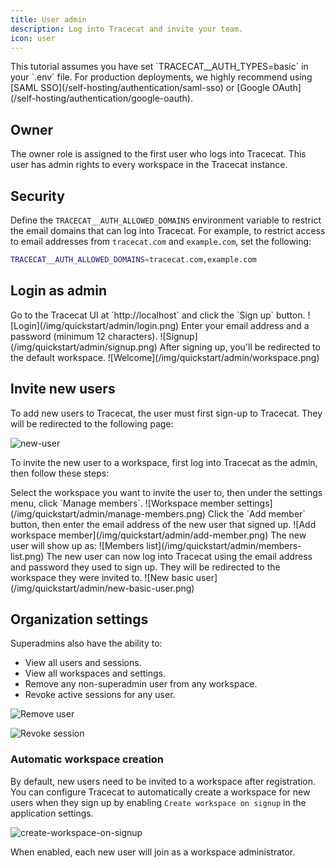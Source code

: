 ```yaml
---
title: User admin
description: Log into Tracecat and invite your team.
icon: user
---
```


<Note>
  This tutorial assumes you have set `TRACECAT__AUTH_TYPES=basic` in your `.env`
  file. For production deployments, we highly recommend using [SAML
  SSO](/self-hosting/authentication/saml-sso) or [Google
  OAuth](/self-hosting/authentication/google-oauth).
</Note>

## Owner

The owner role is assigned to the first user who logs into Tracecat. This user has admin rights to every workspace in the Tracecat instance.

## Security

Define the `TRACECAT__AUTH_ALLOWED_DOMAINS` environment variable to restrict the email domains that can log into Tracecat.
For example, to restrict access to email addresses from `tracecat.com` and `example.com`, set the following:

```bash
TRACECAT__AUTH_ALLOWED_DOMAINS=tracecat.com,example.com
```

## Login as admin

<Steps>
  <Step title="Access Tracecat">
    Go to the Tracecat UI at `http://localhost` and click the `Sign up` button.
    ![Login](/img/quickstart/admin/login.png)
  </Step>
  <Step title="Sign up">
    Enter your email address and a password (minimum 12 characters).
    ![Signup](/img/quickstart/admin/signup.png)
  </Step>
  <Step title="🎉 Welcome">
    After signing up, you'll be redirected to the default workspace.
    ![Welcome](/img/quickstart/admin/workspace.png)
  </Step>
</Steps>

## Invite new users

To add new users to Tracecat, the user must first sign-up to Tracecat.
They will be redirected to the following page:

![new-user](/img/quickstart/admin/new-user.png)

To invite the new user to a workspace, first log into Tracecat as the admin, then follow these steps:

<Steps>
  <Step title="Workspace members">
    Select the workspace you want to invite the user to, then under the settings
    menu, click `Manage members`. ![Workspace member
    settings](/img/quickstart/admin/manage-members.png)
  </Step>
  <Step title="Add workspace member">
    Click the `Add member` button, then enter the email address of the new user
    that signed up. ![Add workspace
    member](/img/quickstart/admin/add-member.png) The new user will show up as:
    ![Members list](/img/quickstart/admin/members-list.png)
  </Step>
  <Step title="Login as new user">
    The new user can now log into Tracecat using the email address and password
    they used to sign up. They will be redirected to the workspace they were
    invited to. ![New basic user](/img/quickstart/admin/new-basic-user.png)
  </Step>
</Steps>

## Organization settings

Superadmins also have the ability to:

- View all users and sessions.
- View all workspaces and settings.
- Remove any non-superadmin user from any workspace.
- Revoke active sessions for any user.

![Remove user](/img/quickstart/admin/remove-user.png)

![Revoke session](/img/quickstart/admin/revoke-session.png)

### Automatic workspace creation

By default, new users need to be invited to a workspace after registration.
You can configure Tracecat to automatically create a workspace for new users when they sign up by enabling `Create workspace on signup` in the application settings.

![create-workspace-on-signup](/img/quickstart//admin/create-workspace-on-signup.png)

When enabled, each new user will join as a workspace administrator.
